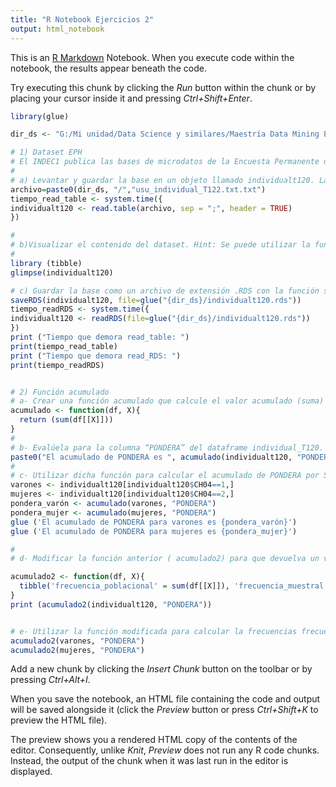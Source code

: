 ```yaml
---
title: "R Notebook Ejercicios 2"
output: html_notebook
---
```


This is an [R Markdown](http://rmarkdown.rstudio.com) Notebook. When you execute code within the notebook, the results appear beneath the code. 

Try executing this chunk by clicking the *Run* button within the chunk or by placing your cursor inside it and pressing *Ctrl+Shift+Enter*. 
```r
library(glue)
```

```r
dir_ds <- "G:/Mi unidad/Data Science y similares/Maestría Data Mining Exactas/EEA/eea_mio/datasets/"
```

```r
# 1) Dataset EPH
# El INDEC1 publica las bases de microdatos de la Encuesta Permanente de Hogares (EPH). Para este ejercicio deberán descargar la base “usu_individual_T120.txt” que corresponde a la base Individual del 1er trimestre de 2020 y se encuentra disponible en el campus.
# 
# a) Levantar y guardar la base en un objeto llamado individualt120. La misma usa como separador “;”.
archivo=paste0(dir_ds, "/","usu_individual_T122.txt.txt")
tiempo_read_table <- system.time({
individualt120 <- read.table(archivo, sep = ";", header = TRUE)
})

# 
# b)Visualizar el contenido del dataset. Hint: Se puede utilizar la funcion glimpse() de la libreria tibble para visualizar el contenido de la base, identificando dimensión, tipos de variables y primeros valores de cada una.
# 
library (tibble)
glimpse(individualt120)

# c) Guardar la base como un archivo de extensión .RDS con la función saveRDS() y volver a levantarla pero desde el nuevo archivo .RDS y asignarla con el nombre BaseRDS ¿tarda más o menos?sa
saveRDS(individualt120, file=glue("{dir_ds}/individualt120.rds"))
tiempo_readRDS <- system.time({
individualt120 <- readRDS(file=glue("{dir_ds}/individualt120.rds"))
})
print ("Tiempo que demora read_table: ")
print(tiempo_read_table)
print ("Tiempo que demora read_RDS: ")
print(tiempo_readRDS)



```
```r
# 2) Función acumulado
# a- Crear una función acumulado que calcule el valor acumulado (suma) de una variable numérica a designar X en un dataset también a designar df. Es decir, que brinde el valor resultante de acumulado(df, X).
acumulado <- function(df, X){
  return (sum(df[[X]]))
}
# 
# b- Evalúela para la columna “PONDERA” del dataframe individual_T120.
paste0("El acumulado de PONDERA es ", acumulado(individualt120, "PONDERA"))
# 
# c- Utilizar dicha función para calcular el acumulado de PONDERA por Sexo (variable CH04), sabiendo que 1 = varón y 2 = mujer.
varones <- individualt120[individualt120$CH04==1,]
mujeres <- individualt120[individualt120$CH04==2,]
pondera_varón <- acumulado(varones, "PONDERA")
pondera_mujer <- acumulado(mujeres, "PONDERA")
glue ('El acumulado de PONDERA para varones es {pondera_varón}')
glue ('El acumulado de PONDERA para mujeres es {pondera_mujer}')

# 
# d- Modificar la función anterior ( acumulado2) para que devuelva un vector que contenga la frecuencia poblacional (el acumulado calculado previamente) y la muestral (número de filas del dataset).

acumulado2 <- function(df, X){
  tibble('frecuencia_poblacional' = sum(df[[X]]), 'frecuencia_muestral' = nrow(df))
}
print (acumulado2(individualt120, "PONDERA"))


# e- Utilizar la función modificada para calcular la frecuencias frecuencias muestrales y poblacionales por Sexo.
acumulado2(varones, "PONDERA")
acumulado2(mujeres, "PONDERA")

```


Add a new chunk by clicking the *Insert Chunk* button on the toolbar or by pressing *Ctrl+Alt+I*.

When you save the notebook, an HTML file containing the code and output will be saved alongside it (click the *Preview* button or press *Ctrl+Shift+K* to preview the HTML file).

The preview shows you a rendered HTML copy of the contents of the editor. Consequently, unlike *Knit*, *Preview* does not run any R code chunks. Instead, the output of the chunk when it was last run in the editor is displayed.

